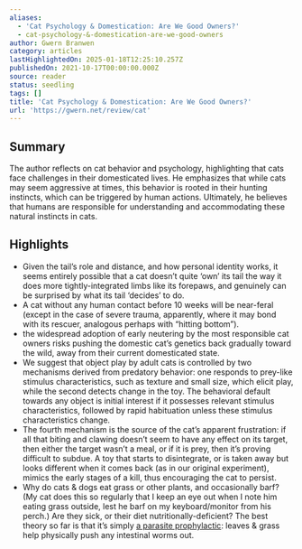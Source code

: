 ```yaml
---
aliases:
  - 'Cat Psychology & Domestication: Are We Good Owners?'
  - cat-psychology-&-domestication-are-we-good-owners
author: Gwern Branwen
category: articles
lastHighlightedOn: 2025-01-18T12:25:10.257Z
publishedOn: 2021-10-17T00:00:00.000Z
source: reader
status: seedling
tags: []
title: 'Cat Psychology & Domestication: Are We Good Owners?'
url: 'https://gwern.net/review/cat'
---
```

## Summary

The author reflects on cat behavior and psychology, highlighting that cats face challenges in their domesticated lives. He emphasizes that while cats may seem aggressive at times, this behavior is rooted in their hunting instincts, which can be triggered by human actions. Ultimately, he believes that humans are responsible for understanding and accommodating these natural instincts in cats.

## Highlights

- Given the tail’s role and distance, and how personal identity works, it seems entirely possible that a cat doesn’t quite ‘own’ its tail the way it does more tightly-integrated limbs like its forepaws, and genuinely can be surprised by what its tail ‘decides’ to do.
- A cat without any human contact before 10 weeks will be near-feral (except in the case of severe trauma, apparently, where it may bond with its rescuer, analogous perhaps with “hitting bottom”).
- the widespread adoption of early neutering by the most responsible cat owners risks pushing the domestic cat’s genetics back gradually toward the wild, away from their current domesticated state.
- We suggest that object play by adult cats is controlled by two mechanisms derived from predatory behavior: one responds to prey-like stimulus characteristics, such as texture and small size, which elicit play, while the second detects change in the toy. The behavioral default towards any object is initial interest if it possesses relevant stimulus characteristics, followed by rapid habituation unless these stimulus characteristics change.
- The fourth mechanism is the source of the cat’s apparent frustration: if all that biting and clawing doesn’t seem to have any effect on its target, then either the target wasn’t a meal, or if it is prey, then it’s proving difficult to subdue. A toy that starts to disintegrate, or is taken away but looks different when it comes back (as in our original experiment), mimics the early stages of a kill, thus encouraging the cat to persist.
- Why do cats & dogs eat grass or other plants, and occasionally barf? (My cat does this so regularly that I keep an eye out when I note him eating grass outside, lest he barf on my keyboard/monitor from his perch.) Are they sick, or their diet nutritionally-deficient? The best theory so far is that it’s simply [a parasite prophylactic⁠](https://en.wikipedia.org/wiki/Zoopharmacognosy): leaves & grass help physically push any intestinal worms out.
